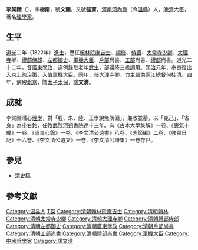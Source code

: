 {{Otheruses|other=名为李文园的其他人物|李文园}}
{{Otheruses|other=名为李文清的其他人物|李文清}}

'''李棠階'''（{{bd|1798年||1865年|catIdx=L}}），字'''樹南'''，號'''文園'''，又號'''強齋'''，[[河南|河南]][[河内县_(中国)|河內縣]]（今[[溫縣|溫縣]]）人，[[晚清|晚清]]大臣，著名[[理學家|理學家]]。

==生平==
[[道光|道光]]二年（1822年）[[進士|進士]]，歷任[[翰林院|翰林院]][[庶吉士|庶吉士]]、[[編修|編修]]、[[侍讀|侍讀]]、[[太常寺|太常寺]][[少卿|少卿]]、[[大理寺|大理寺]]卿、[[禮部|禮部]][[侍郎|侍郎]]、[[左都御史|左都御史]]、[[軍機大臣|軍機大臣]]、[[户部_(官署)|戶部]]尚書、[[工部|工部]]尚書、[[禮部|禮部]]尚書。道光二十二年，督[[廣東|廣東]][[學政|學政]]，違例錄取老年[[武生|武生]]，部議降三級調用。[[同治|同治]]元年，奉旨復出入京上疏治策，入值軍機大臣。同年，任大理寺卿，力主嚴懲[[兩江總督|兩江總督]][[何桂清|何桂清]]。四年，病歿[[北京|北京]]，贈[[太子太保|太子太保]]，諡'''文清'''。

==成就==
李棠階潛心[[理學|理學]]，對「程、朱、陸、王學說無所偏」，兼收並蓄，以「克己」、「省身」為座右銘，任教[[武陟|武陟]][[河朔|河朔]]書院達十三年。有《古本大學集解》一卷、《喪氣十戒》一卷、《憑良心錄》一卷、《李文清公遺書》八卷、《志節編》二卷、《強齋日記》十六卷、《李文清公遺文》一卷、《李文清公詩集》一卷存世。

==參見==
*[[清史稿|清史稿]]

==參考文獻==
{{reflist}}

{{道光二年壬午恩科殿试金榜}}

{{Authority control}}

{{DEFAULTSORT:Li李}}

[[Category:温县人|Category:温县人]]
[[Category:李姓|T棠]]
[[Category:清朝翰林院庶吉士|Category:清朝翰林院庶吉士]]
[[Category:清朝翰林|Category:清朝翰林]]
[[Category:清朝太常寺少卿|Category:清朝太常寺少卿]]
[[Category:清朝大理寺卿|Category:清朝大理寺卿]]
[[Category:清朝禮部侍郎|Category:清朝禮部侍郎]]
[[Category:清朝左都御史|Category:清朝左都御史]]
[[Category:清朝廣東學政|Category:清朝廣東學政]]
[[Category:清朝戶部尚書|Category:清朝戶部尚書]]
[[Category:清朝工部尚書|Category:清朝工部尚書]]
[[Category:清朝禮部尚書|Category:清朝禮部尚書]]
[[Category:軍機大臣|Category:軍機大臣]]
[[Category:中國哲學家|Category:中國哲學家]]
[[Category:諡文清|Category:諡文清]]